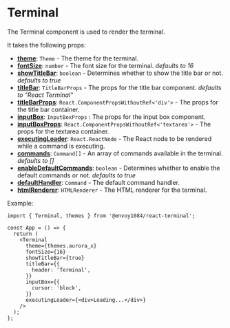 # Terminal

The Terminal component is used to render the terminal.

It takes the following props:

- **[theme](/theme)**: `Theme` - The theme for the terminal.
- **[fontSize](/terminal)**: `number` - The font size for the terminal. _defaults to 16_
- **[showTitleBar](/terminal)**: `boolean` - Determines whether to show the title bar or not. _defaults to true_
- **[titleBar](/title-bar)**: `TitleBarProps` - The props for the title bar component. _defaults to "React Terminal"_
- **[titleBarProps](/terminal)**: `React.ComponentPropsWithoutRef<'div'>` - The props for the title bar container.
- **[inputBox](/input-box)**: `InputBoxProps` : The props for the input box component.
- **[inputBoxProps](/terminal)**: `React.ComponentPropsWithoutRef<'textarea'>` - The props for the textarea container.
- **[executingLoader](/terminal)**: `React.ReactNode` - The React node to be rendered while a command is executing.
- **[commands](/commands)**: `Command[]` - An array of commands available in the terminal. _defaults to []_
- **[enableDefaultCommands](/terminal)**: `boolean` - Determines whether to enable the default commands or not. _defaults to true_
- **[defaultHandler](/commands)**: `Command` - The default command handler.
- **[htmlRenderer](/html-renderer)**: `HTMLRenderer` - The HTML renderer for the terminal.

Example:

```tsx
import { Terminal, themes } from '@envoy1084/react-terminal';

const App = () => {
  return (
    <Terminal
      theme={themes.aurora_x}
      fontSize={16}
      showTitleBar={true}
      titleBar={{
        header: 'Terminal',
      }}
      inputBox={{
        cursor: 'block',
      }}
      executingLoader={<div>Loading...</div>}
    />
  );
};
```
